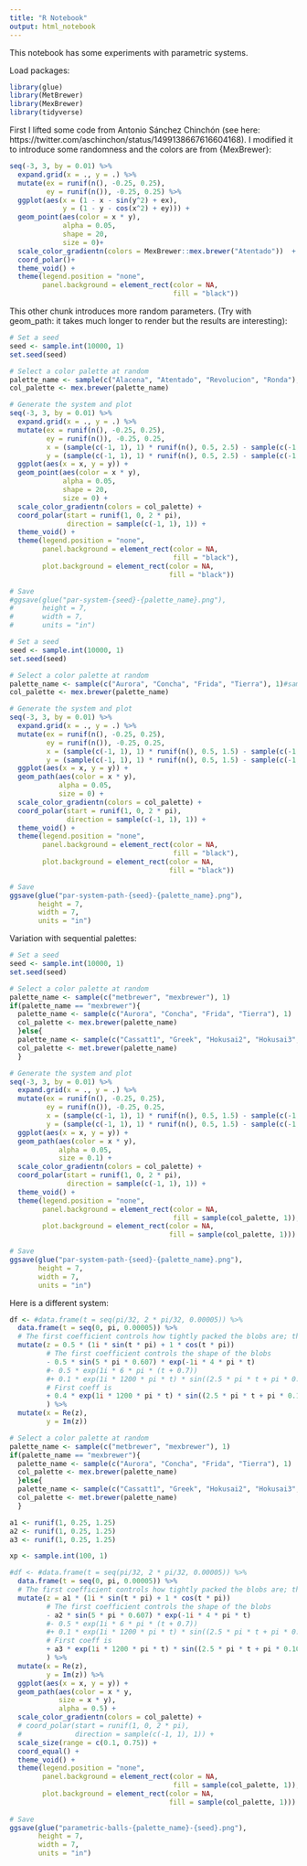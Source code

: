```yaml
---
title: "R Notebook"
output: html_notebook
---
```


This notebook has some experiments with parametric systems.

Load packages:
```r
library(glue)
library(MetBrewer)
library(MexBrewer)
library(tidyverse)
```

First I lifted some code from Antonio Sánchez Chinchón (see here: https://twitter.com/aschinchon/status/1499138667616604168). I modified it to introduce some randomness and the colors are from {MexBrewer}:
```r
seq(-3, 3, by = 0.01) %>%
  expand.grid(x = ., y = .) %>%
  mutate(ex = runif(n(), -0.25, 0.25),
         ey = runif(n()), -0.25, 0.25) %>%
  ggplot(aes(x = (1 - x - sin(y^2) + ex), 
             y = (1 - y - cos(x^2) + ey))) +
  geom_point(aes(color = x * y),
             alpha = 0.05, 
             shape = 20, 
             size = 0)+
  scale_color_gradientn(colors = MexBrewer::mex.brewer("Atentado"))  +
  coord_polar()+
  theme_void() +
  theme(legend.position = "none",
        panel.background = element_rect(color = NA,
                                        fill = "black"))
```

This other chunk introduces more random parameters. (Try with geom_path: it takes much longer to render but the results are interesting):
```r
# Set a seed
seed <- sample.int(10000, 1)
set.seed(seed)

# Select a color palette at random
palette_name <- sample(c("Alacena", "Atentado", "Revolucion", "Ronda"), 1)
col_palette <- mex.brewer(palette_name)

# Generate the system and plot
seq(-3, 3, by = 0.01) %>%
  expand.grid(x = ., y = .) %>%
  mutate(ex = runif(n(), -0.25, 0.25),
         ey = runif(n()), -0.25, 0.25,
         x = (sample(c(-1, 1), 1) * runif(n(), 0.5, 2.5) - sample(c(-1, 1), 1)* runif(n(), 0.0, 2.5) * x - sample(c(-1, 1), 1) * sin(y^sample.int(4, 1)) + ex), 
         y = (sample(c(-1, 1), 1) * runif(n(), 0.5, 2.5) - sample(c(-1, 1), 1)* runif(n(), 0.0, 2.5) * y - sample(c(-1, 1), 1) * cos(x^sample.int(4, 1)) + ey)) %>%
  ggplot(aes(x = x, y = y)) +
  geom_point(aes(color = x * y),
             alpha = 0.05, 
             shape = 20, 
             size = 0) +
  scale_color_gradientn(colors = col_palette) +
  coord_polar(start = runif(1, 0, 2 * pi),
              direction = sample(c(-1, 1), 1)) +
  theme_void() +
  theme(legend.position = "none",
        panel.background = element_rect(color = NA,
                                        fill = "black"),
        plot.background = element_rect(color = NA,
                                       fill = "black"))

# Save
#ggsave(glue("par-system-{seed}-{palette_name}.png"),
#       height = 7,
#       width = 7,
#       units = "in")
```


```r
# Set a seed
seed <- sample.int(10000, 1)
set.seed(seed)

# Select a color palette at random
palette_name <- sample(c("Aurora", "Concha", "Frida", "Tierra"), 1)#sample(c("Alacena", "Atentado", "Revolucion", "Ronda"), 1)
col_palette <- mex.brewer(palette_name)

# Generate the system and plot
seq(-3, 3, by = 0.01) %>%
  expand.grid(x = ., y = .) %>%
  mutate(ex = runif(n(), -0.25, 0.25),
         ey = runif(n()), -0.25, 0.25,
         x = (sample(c(-1, 1), 1) * runif(n(), 0.5, 1.5) - sample(c(-1, 1), 1) * x - sample(c(-1, 1), 1) * sin(y^sample.int(4, 1)) + ex), 
         y = (sample(c(-1, 1), 1) * runif(n(), 0.5, 1.5) - sample(c(-1, 1), 1) * y - sample(c(-1, 1), 1) * cos(x^sample.int(4, 1)) + ey)) %>%
  ggplot(aes(x = x, y = y)) +
  geom_path(aes(color = x * y),
            alpha = 0.05, 
            size = 0) +
  scale_color_gradientn(colors = col_palette) +
  coord_polar(start = runif(1, 0, 2 * pi),
              direction = sample(c(-1, 1), 1)) +
  theme_void() +
  theme(legend.position = "none",
        panel.background = element_rect(color = NA,
                                        fill = "black"),
        plot.background = element_rect(color = NA,
                                       fill = "black"))

# Save
ggsave(glue("par-system-path-{seed}-{palette_name}.png"),
       height = 7,
       width = 7,
       units = "in")
```

Variation with sequential palettes:
```r
# Set a seed
seed <- sample.int(10000, 1)
set.seed(seed)

# Select a color palette at random
palette_name <- sample(c("metbrewer", "mexbrewer"), 1)
if(palette_name == "mexbrewer"){
  palette_name <- sample(c("Aurora", "Concha", "Frida", "Tierra"), 1)
  col_palette <- mex.brewer(palette_name)
  }else{
  palette_name <- sample(c("Cassatt1", "Greek", "Hokusai2", "Hokusai3", "OKeeffe2", "Peru2", "Robert", "VanGogh3"), 1)
  col_palette <- met.brewer(palette_name)
  }

# Generate the system and plot
seq(-3, 3, by = 0.01) %>%
  expand.grid(x = ., y = .) %>%
  mutate(ex = runif(n(), -0.25, 0.25),
         ey = runif(n()), -0.25, 0.25,
         x = (sample(c(-1, 1), 1) * runif(n(), 0.5, 1.5) - sample(c(-1, 1), 1) * x - sample(c(-1, 1), 1) * sin(y^sample.int(4, 1)) + ex), 
         y = (sample(c(-1, 1), 1) * runif(n(), 0.5, 1.5) - sample(c(-1, 1), 1) * y - sample(c(-1, 1), 1) * cos(x^sample.int(4, 1)) + ey)) %>%
  ggplot(aes(x = x, y = y)) +
  geom_path(aes(color = x * y),
            alpha = 0.05, 
            size = 0.1) +
  scale_color_gradientn(colors = col_palette) +
  coord_polar(start = runif(1, 0, 2 * pi),
              direction = sample(c(-1, 1), 1)) +
  theme_void() +
  theme(legend.position = "none",
        panel.background = element_rect(color = NA,
                                        fill = sample(col_palette, 1)),
        plot.background = element_rect(color = NA,
                                       fill = sample(col_palette, 1)))

# Save
ggsave(glue("par-system-path-{seed}-{palette_name}.png"),
       height = 7,
       width = 7,
       units = "in")
```

Here is a different system:
```r
df <- #data.frame(t = seq(pi/32, 2 * pi/32, 0.00005)) %>%
  data.frame(t = seq(0, pi, 0.00005)) %>%
  # The first coefficient controls how tightly packed the blobs are; the next two coefficients control ow spread they are horizontally and vertically
  mutate(z = 0.5 * (1i * sin(t * pi) + 1 * cos(t * pi)) 
         # The first coefficient controls the shape of the blobs
         - 0.5 * sin(5 * pi * 0.607) * exp(-1i * 4 * pi * t)
         #- 0.5 * exp(1i * 6 * pi * (t + 0.7))
         #+ 0.1 * exp(1i * 1200 * pi * t) * sin((2.5 * pi * t + pi * 0.607))^10#80 this exponent controls how much overlap there is between lines of the smaller elements of the plot
         # First coeff is
         + 0.4 * exp(1i * 1200 * pi * t) * sin((2.5 * pi * t + pi * 0.107))^10#80 this exponent controls how much overlap there is between lines of the bigger elements of the plot: bigger numbers more overlap - less density
         ) %>%
  mutate(x = Re(z),
         y = Im(z))
```

```r
# Select a color palette at random
palette_name <- sample(c("metbrewer", "mexbrewer"), 1)
if(palette_name == "mexbrewer"){
  palette_name <- sample(c("Aurora", "Concha", "Frida", "Tierra"), 1)
  col_palette <- mex.brewer(palette_name)
  }else{
  palette_name <- sample(c("Cassatt1", "Greek", "Hokusai2", "Hokusai3", "OKeeffe2", "Peru2", "Robert", "VanGogh3"), 1)
  col_palette <- met.brewer(palette_name)
  }

a1 <- runif(1, 0.25, 1.25)
a2 <- runif(1, 0.25, 1.25)
a3 <- runif(1, 0.25, 1.25)

xp <- sample.int(100, 1)

#df <- #data.frame(t = seq(pi/32, 2 * pi/32, 0.00005)) %>%
  data.frame(t = seq(0, pi, 0.00005)) %>%
  # The first coefficient controls how tightly packed the blobs are; the next two coefficients control ow spread they are horizontally and vertically
  mutate(z = a1 * (1i * sin(t * pi) + 1 * cos(t * pi)) 
         # The first coefficient controls the shape of the blobs
         - a2 * sin(5 * pi * 0.607) * exp(-1i * 4 * pi * t)
         #- 0.5 * exp(1i * 6 * pi * (t + 0.7))
         #+ 0.1 * exp(1i * 1200 * pi * t) * sin((2.5 * pi * t + pi * 0.607))^10#80 this exponent controls how much overlap there is between lines of the smaller elements of the plot
         # First coeff is
         + a3 * exp(1i * 1200 * pi * t) * sin((2.5 * pi * t + pi * 0.107))^xp#80 this exponent controls how much overlap there is between lines of the bigger elements of the plot: bigger numbers more overlap - less density
         ) %>%
  mutate(x = Re(z),
         y = Im(z)) %>%
  ggplot(aes(x = x, y = y)) +
  geom_path(aes(color = x * y,
            size = x * y),
            alpha = 0.5) +
  scale_color_gradientn(colors = col_palette) +
  # coord_polar(start = runif(1, 0, 2 * pi),
  #             direction = sample(c(-1, 1), 1)) +
  scale_size(range = c(0.1, 0.75)) +
  coord_equal() +
  theme_void() +
  theme(legend.position = "none",
        panel.background = element_rect(color = NA,
                                        fill = sample(col_palette, 1)),
        plot.background = element_rect(color = NA,
                                       fill = sample(col_palette, 1)))
  
# Save
ggsave(glue("parametric-balls-{palette_name}-{seed}.png"),
       height = 7,
       width = 7,
       units = "in")  
```



